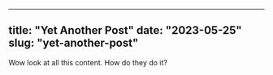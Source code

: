 
---
title: "Yet Another Post"
date: "2023-05-25"
slug: "yet-another-post"
---

Wow look at all this content. How do they do it?